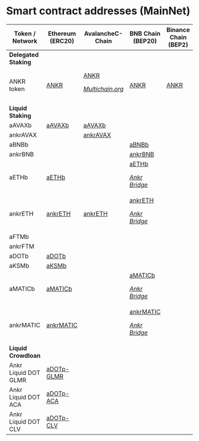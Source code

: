 # Smart contract addresses (MainNet)

| Token / Network  | Ethereum (ERC20) |AvalancheC-Chain | BNB Chain (BEP20) | Binance Chain (BEP2) | Polygon  | Fantom  |
| --------------------------- | -------------------------------------------------------------------------------------------- | ---------------------------------------------------------------------------------------------------------------------------------------------------------------------------------------------- | ----------------------------------------------------------------------------------------------------------------------------------- | --------------------------------------------------- | ------------------------------------------------------------------------------------------------------------------------------------------------------------------------------------------------------------- | -------------------------------------------------------------------------------------------------------------------------------------------------------------------------------------------- |
| **Delegated Staking**       |                                                                                              |                                                                                                                                                                                                |                                                                                                                                     |                                                     |                                                                                                                                                                                                               |                                                                                                                                                                                              |
| ANKR token                  | [ANKR](https://etherscan.io/token/0x8290333cef9e6d528dd5618fb97a76f268f3edd4#balances)       | [ANKR](https://snowtrace.io/token/0x20cf1b6e9d856321ed4686877cf4538f2c84b4de#balances)<br/><p><em></em><a href="https://multichain.org"><em>Multichain.org</em></a><em></em></p> | [ANKR](https://bscscan.com/token/0xf307910a4c7bbc79691fd374889b36d8531b08e3#balances)                                                             | [ANKR](https://explorer.binance.org/asset/Ankr-E97) | [ANKR](https://polygonscan.com/token/0x101a023270368c0d50bffb62780f4afd4ea79c35#balances)<br/><p><em></em><a href="https://wallet.polygon.technology"><em>Polygon Bridge</em></a><em></em></p>                | [ANKR](https://ftmscan.com/token/0x0615dbba33fe61a31c7ed131bda6655ed76748b1#balances)<br/><p><em></em><a href="https://multichain.org"><em>Multichain.org</em></a><em></em></p>              |
| **Liquid Staking**          |                                                                                              |                                                                                                                                                                                                |                                                                                                                                     |                                                     |                                                                                                                                                                                                               |                                                                                                                                                                                              |
| aAVAXb                      | [aAVAXb](https://etherscan.io/token/0x30176cecb6dbf0869d59493142925a0287b12216#balances)     | [aAVAXb](https://snowtrace.io/token/0x6C6f910A79639dcC94b4feEF59Ff507c2E843929#balances)                                                                                                       |                                                                                                                                     |                                                     |                                                                                                                                                                                                               |                                                                                                                                                                                              |
| ankrAVAX                    |                                                                                              | [ankrAVAX](https://snowtrace.io/address/0xc3344870d52688874b06d844e0c36cc39fc727f6#balances)                                                                                                   |                                                                                                                                     |                                                     |                                                                                                                                                                                                               |                                                                                                                                                                                              |
| aBNBb                       |                                                                                              |                                                                                                                                                                                                | [aBNBb](https://bscscan.com/address/0xfe39985D7eFF914c50A06bA0cFfcCA8361e00C0e)                                              |                                                     |                                                                                                                                                                                                                      |                                                                                                                                                                                              |
| ankrBNB                     |                                                                                              |                                                                                                                                                                                                | [ankrBNB](https://bscscan.com/address/0x52F24a5e03aee338Da5fd9Df68D2b6FAe1178827)                                                   |                                                     |                                                                                                                                                                                                               |                                                                                                                                                                                              |
| aETHb                       | [aETHb](https://etherscan.io/token/0xd01ef7c0a5d8c432fc2d1a85c66cf2327362e5c6#balances)      |                                                                                                                                                                                                | [aETHb](https://bscscan.com/token/0x1075bea848451a13fd6f696b5d0fda52743e6439)<br/><p><em><a href="https://www.ankr.com/docs/staking/bridge/overview">Ankr Bridge</a></em></p>             |                                                                                                                                                                                                               |                                                                                                                                                                                              |                                                                                                                                                                                              |
| ankrETH                     | [ankrETH](https://etherscan.io/token/0xE95A203B1a91a908F9B9CE46459d101078c2c3cb#balances)    | [ankrETH](https://snowtrace.io/token/0x12d8ce035c5de3ce39b1fdd4c1d5a745eaba3b8c)                                                                                                               | [ankrETH](https://bscscan.com/token/0xe05a08226c49b636acf99c40da8dc6af83ce5bb3)<br/><p><em><a href="https://www.ankr.com/docs/staking/bridge/overview">Ankr Bridge</a></em></p>           |                                                                                                                                                                                                               | [ankrETH](https://ftmscan.com/address/0x402fdb1a672166ac3e40ce6b491869e8fe408e34)                                                                                                                                                                                             |                                                                                                                                                                                              |
| aFTMb                       |                                                                                              |                                                                                                                                                                                                |                                                                                                                                     |                                                     |                                                                                                                                                                                                               | [aFTMb](https://ftmscan.com/token/0xb42bf10ab9df82f9a47b86dd76eee4ba848d0fa2#balances)                                                                                                       |
| ankrFTM                     |                                                                                              |                                                                                                                                                                                                |                                                                                                                                     |                                                     |                                                                                                                                                                                                               | [ankrFTM](https://ftmscan.com/token/0xCfC785741Dc0e98ad4c9F6394Bb9d43Cd1eF5179#balances)                                                                                                     |
| aDOTb                       | [aDOTb](https://etherscan.io/token/0x5cc56c266143f29a5054b9ae07f3ac3513a7965e#balances)      |                                                                                                                                                                                                |                                                                                                                                     |                                                     |                                                                                                                                                                                                               |                                                                                                                                                                                              |
| aKSMb                       | [aKSMb](https://etherscan.io/token/0x84da8e731172827fcb233b911678e2a82e27baf2#balances)      |                                                                                                                                                                                                |                                                                                                                                     |                                                     |                                                                                                                                                                                                               |                                                                                                                                                                                              |
| aMATICb                     | [aMATICb](https://etherscan.io/token/0x99534ef705df1fff4e4bd7bbaaf9b0dff038ebfe#balances)    |                                                                                                                                                                                                | [aMATICb](https://bscscan.com/token/0x7465b49f83bfd74e8df8574d43bfff34edbc1758)<br/><p><em><a href="https://www.ankr.com/docs/staking/bridge/overview">Ankr Bridge</a></em></p>           |                                                                                                                                                                                                               | [aMATICb](https://polygonscan.com/token/0x03a97594aa5ece130e2e956fc0ced2fea8ed8989) <p><em><a href="https://www.ankr.com/docs/staking/bridge/bridge-introduction">Ankr Bridge</a></em></p>   |                                                                                                                                                                                              |
| ankrMATIC                   | [ankrMATIC](https://etherscan.io/token/0x26dcfbfa8bc267b250432c01c982eaf81cc5480c)           |                                                                                                                                                                                                | [ankrMATIC](https://bscscan.com/token/0x738d96caf7096659db4c1afbf1e1bdfd281f388c)<br/><p><em><a href="https://www.ankr.com/docs/staking/bridge/overview">Ankr Bridge</a></em></p>         |                                                                                                                                                                                                               | [ankMATIC](https://polygonscan.com/token/0x0e9b89007eee9c958c0eda24ef70723c2c93dd58)<br/><p><em><a href="https://www.ankr.com/docs/staking/bridge/overview">Ankr Bridge</a></em></p>         |                                                                                                                                                                                              |
| **Liquid Crowdloan**        |                                                                                              |                                                                                                                                                                                                |                                                                                                                                     |                                                     |                                                                                                                                                                                                               |                                                                                                                                                                                              |
| Ankr Liquid DOT GLMR        | [aDOTp-GLMR](https://etherscan.io/token/0xc6164272365951bd824a24502d26556526044eac#balances) |                                                                                                                                                                                                |                                                                                                                                     |                                                     |                                                                                                                                                                                                               |                                                                                                                                                                                              |
| Ankr Liquid DOT ACA         | [aDOTp-ACA](https://etherscan.io/address/0x3ef6b6f4b67b8ed7564962abd7be09fbaee462d2)         |                                                                                                                                                                                                |                                                                                                                                     |                                                     |                                                                                                                                                                                                               |                                                                                                                                                                                              |
| Ankr Liquid DOT CLV         | [aDOTp-CLV](https://etherscan.io/address/0x7622e8510cf29e804be4987fffbca06968226498)         |                                                                                                                                                                                                |                                                                                                                                     |                                                     |                                                                                                                                                                                                               |                                                                                                                                                                                              |